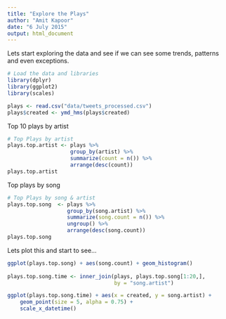 ```yaml
---
title: "Explore the Plays"
author: "Amit Kapoor"
date: "6 July 2015"
output: html_document
---
```


Lets start exploring the data and see if we can see some trends, patterns and even exceptions.

```r
# Load the data and libraries
library(dplyr)
library(ggplot2)
library(scales)

plays <- read.csv("data/tweets_processed.csv")
plays$created <- ymd_hms(plays$created)
```

Top 10 plays by artist
```r
# Top Plays by artist
plays.top.artist <- plays %>%
                    group_by(artist) %>%
                    summarize(count = n()) %>%
                    arrange(desc(count))
plays.top.artist
```

Top plays by song
```r
# Top Plays by song & artist
plays.top.song  <- plays %>%
                   group_by(song.artist) %>%
                   summarize(song.count = n()) %>%
                   ungroup() %>%
                   arrange(desc(song.count))
plays.top.song
```

Lets plot this and start to see...

```r
ggplot(plays.top.song) + aes(song.count) + geom_histogram()
              
plays.top.song.time <- inner_join(plays, plays.top.song[1:20,],
                                  by = "song.artist")

ggplot(plays.top.song.time) + aes(x = created, y = song.artist) +
    geom_point(size = 5, alpha = 0.75) + 
    scale_x_datetime()

```


















